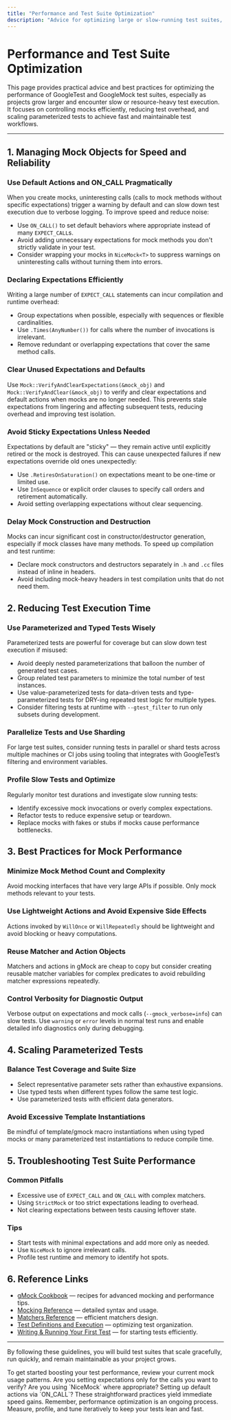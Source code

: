 ```yaml
---
title: "Performance and Test Suite Optimization"
description: "Advice for optimizing large or slow-running test suites, including best practices for managing mocks, reducing test times, efficient use of parameterized and type-parameterized tests, and tips for scaling tests as a project grows."
---
```


# Performance and Test Suite Optimization

This page provides practical advice and best practices for optimizing the performance of GoogleTest and GoogleMock test suites, especially as projects grow larger and encounter slow or resource-heavy test execution. It focuses on controlling mocks efficiently, reducing test overhead, and scaling parameterized tests to achieve fast and maintainable test workflows.

---

## 1. Managing Mock Objects for Speed and Reliability

### Use Default Actions and ON_CALL Pragmatically

When you create mocks, uninteresting calls (calls to mock methods without specific expectations) trigger a warning by default and can slow down test execution due to verbose logging. To improve speed and reduce noise:

- Use `ON_CALL()` to set default behaviors where appropriate instead of many `EXPECT_CALL`s.
- Avoid adding unnecessary expectations for mock methods you don't strictly validate in your test.
- Consider wrapping your mocks in `NiceMock<T>` to suppress warnings on uninteresting calls without turning them into errors.

### Declaring Expectations Efficiently

Writing a large number of `EXPECT_CALL` statements can incur compilation and runtime overhead:

- Group expectations when possible, especially with sequences or flexible cardinalities.
- Use `.Times(AnyNumber())` for calls where the number of invocations is irrelevant.
- Remove redundant or overlapping expectations that cover the same method calls.

### Clear Unused Expectations and Defaults

Use `Mock::VerifyAndClearExpectations(&mock_obj)` and `Mock::VerifyAndClear(&mock_obj)` to verify and clear expectations and default actions when mocks are no longer needed. This prevents stale expectations from lingering and affecting subsequent tests, reducing overhead and improving test isolation.

### Avoid Sticky Expectations Unless Needed

Expectations by default are "sticky" — they remain active until explicitly retired or the mock is destroyed. This can cause unexpected failures if new expectations override old ones unexpectedly:

- Use `.RetiresOnSaturation()` on expectations meant to be one-time or limited use.
- Use `InSequence` or explicit order clauses to specify call orders and retirement automatically.
- Avoid setting overlapping expectations without clear sequencing.

### Delay Mock Construction and Destruction

Mocks can incur significant cost in constructor/destructor generation, especially if mock classes have many methods. To speed up compilation and test runtime:

- Declare mock constructors and destructors separately in `.h` and `.cc` files instead of inline in headers.
- Avoid including mock-heavy headers in test compilation units that do not need them.

## 2. Reducing Test Execution Time

### Use Parameterized and Typed Tests Wisely

Parameterized tests are powerful for coverage but can slow down test execution if misused:

- Avoid deeply nested parameterizations that balloon the number of generated test cases.
- Group related test parameters to minimize the total number of test instances.
- Use value-parameterized tests for data-driven tests and type-parameterized tests for DRY-ing repeated test logic for multiple types.
- Consider filtering tests at runtime with `--gtest_filter` to run only subsets during development.

### Parallelize Tests and Use Sharding

For large test suites, consider running tests in parallel or shard tests across multiple machines or CI jobs using tooling that integrates with GoogleTest’s filtering and environment variables.

### Profile Slow Tests and Optimize

Regularly monitor test durations and investigate slow running tests:

- Identify excessive mock invocations or overly complex expectations.
- Refactor tests to reduce expensive setup or teardown.
- Replace mocks with fakes or stubs if mocks cause performance bottlenecks.

## 3. Best Practices for Mock Performance

### Minimize Mock Method Count and Complexity

Avoid mocking interfaces that have very large APIs if possible. Only mock methods relevant to your tests.

### Use Lightweight Actions and Avoid Expensive Side Effects

Actions invoked by `WillOnce` or `WillRepeatedly` should be lightweight and avoid blocking or heavy computations.

### Reuse Matcher and Action Objects

Matchers and actions in gMock are cheap to copy but consider creating reusable matcher variables for complex predicates to avoid rebuilding matcher expressions repeatedly.

### Control Verbosity for Diagnostic Output

Verbose output on expectations and mock calls (`--gmock_verbose=info`) can slow tests. Use `warning` or `error` levels in normal test runs and enable detailed info diagnostics only during debugging.

## 4. Scaling Parameterized Tests

### Balance Test Coverage and Suite Size

- Select representative parameter sets rather than exhaustive expansions.
- Use typed tests when different types follow the same test logic.
- Use parameterized tests with efficient data generators.

### Avoid Excessive Template Instantiations

Be mindful of template/gmock macro instantiations when using typed mocks or many parameterized test instantiations to reduce compile time.

## 5. Troubleshooting Test Suite Performance

### Common Pitfalls

- Excessive use of `EXPECT_CALL` and `ON_CALL` with complex matchers.
- Using `StrictMock` or too strict expectations leading to overhead.
- Not clearing expectations between tests causing leftover state.

### Tips

- Start tests with minimal expectations and add more only as needed.
- Use `NiceMock` to ignore irrelevant calls.
- Profile test runtime and memory to identify hot spots.

## 6. Reference Links

- [gMock Cookbook](https://google.github.io/googletest/gmock_cook_book.html) — recipes for advanced mocking and performance tips.
- [Mocking Reference](https://google.github.io/googletest/reference/mocking.html) — detailed syntax and usage.
- [Matchers Reference](https://google.github.io/googletest/reference/matchers.html) — efficient matchers design.
- [Test Definitions and Execution](https://google.github.io/googletest/api-reference/core-api/test-definitions.html) — optimizing test organization.
- [Writing & Running Your First Test](https://google.github.io/googletest/guides/getting-started-basic-tests.html) — for starting tests efficiently.

---

By following these guidelines, you will build test suites that scale gracefully, run quickly, and remain maintainable as your project grows.

<Tip>
To get started boosting your test performance, review your current mock usage patterns. Are you setting expectations only for the calls you want to verify? Are you using `NiceMock` where appropriate? Setting up default actions via `ON_CALL`? These straightforward practices yield immediate speed gains.
</Tip>

<Info>
Remember, performance optimization is an ongoing process. Measure, profile, and tune iteratively to keep your tests lean and fast.
</Info>

